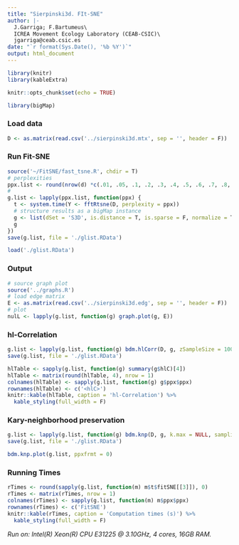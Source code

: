 ```yaml
---
title: "Sierpinski3d. FIt-SNE"
author: |-
  J.Garriga; F.Bartumeus\
  ICREA Movement Ecology Laboratory (CEAB-CSIC)\
  jgarriga@ceab.csic.es
date: "`r format(Sys.Date(), '%b %Y')`"
output: html_document
---
```


```r
library(knitr)
library(kableExtra)
```

```r
knitr::opts_chunk$set(echo = TRUE)
```

```r
library(bigMap)
```

### Load data

```r
D <- as.matrix(read.csv('../sierpinski3d.mtx', sep = '', header = F))
```

### Run Fit-SNE

```r
source('~/FitSNE/fast_tsne.R', chdir = T)
# perplexities
ppx.list <- round(nrow(d) *c(.01, .05, .1, .2, .3, .4, .5, .6, .7, .8, .9, .95, .99), 0)
#
g.list <- lapply(ppx.list, function(ppx) {
  t <- system.time(Y <- fftRtsne(D, perplexity = ppx))
  # structure results as a bigMap instance
  g <- list(dSet = 'S3D', is.distance = T, is.sparse = F, normalize = T, ppx = list(ppx = ppx), ptsne = list(Y = Y), t = t)
  g
})
save(g.list, file = './glist.RData')
```

```r
load('./glist.RData')
```

### Output

```r
# source graph plot
source('../graphs.R')
# load edge matrix
E <- as.matrix(read.csv('../sierpinski3d.edg', sep = '', header = F))
# plot
nulL <- lapply(g.list, function(g) graph.plot(g, E))
```

### hl-Correlation

```r
g.list <- lapply(g.list, function(g) bdm.hlCorr(D, g, zSampleSize = 1000, threads = 4))
save(g.list, file = './glist.RData')
```

```r
hlTable <- sapply(g.list, function(g) summary(g$hlC)[4])
hlTable <- matrix(round(hlTable, 4), nrow = 1)
colnames(hlTable) <- sapply(g.list, function(g) g$ppx$ppx)
rownames(hlTable) <- c('<hlC>')
knitr::kable(hlTable, caption = 'hl-Correlation') %>%
  kable_styling(full_width = F)
```

### Kary-neighborhood preservation

```r
g.list <- lapply(g.list, function(g) bdm.knp(D, g, k.max = NULL, sampling = 0.9, threads = 4))
save(g.list, file = './glist.RData')
```

```r
bdm.knp.plot(g.list, ppxfrmt = 0)
```

### Running Times

```r
rTimes <- round(sapply(g.list, function(m) m$t$fitSNE[[3]]), 0)
rTimes <- matrix(rTimes, nrow = 1)
colnames(rTimes) <- sapply(g.list, function(m) m$ppx$ppx)
rownames(rTimes) <- c('FitSNE')
knitr::kable(rTimes, caption = 'Computation times (s)') %>%
  kable_styling(full_width = F)
```

*Run on: Intel(R) Xeon(R) CPU E31225 @ 3.10GHz, 4 cores, 16GB RAM.*
